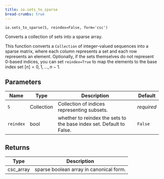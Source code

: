 ```yaml
---
title: io.sets_to_sparse
bread-crumbs: true
---
```

`io.sets_to_sparse(S, reindex=False, form='csc')`

Converts a collection of sets into a sparse array.

This function converts a `Collection` of integer-valued sequences into a sparse matrix, where
each column represents a set and each row represents an element. Optionally, if
the sets themselves do not represent 0-based indices, you can set `reindex=True`
to map the elements to the base index set $[n] = {0, 1, ..., n - 1}$.

## Parameters

| Name      | Type       | Description                                                          | Default    |
|-----------|------------|----------------------------------------------------------------------|------------|
| `S`       | Collection | Collection of indices representing subsets.                          | _required_ |
| `reindex` | bool       | whether to reindex the sets to the base index set. Default to False. | `False`    |

## Returns

| Type      | Description                             |
|-----------|-----------------------------------------|
| csc_array | sparse boolean array in canonical form. | |